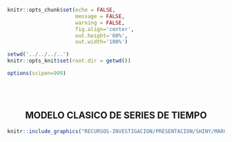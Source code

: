 <!-- Configuración CHUNKS -->

```r

knitr::opts_chunk$set(echo = FALSE,
                      message = FALSE,
                      warning = FALSE,
                      fig.align='center',
                      out.height='60%',
                      out.width='100%')

setwd('../../../..')
knitr::opts_knit$set(root.dir = getwd())

options(scipen=999)

```

<br><br>

<div style="text-align: center;">

## MODELO CLASICO DE SERIES DE TIEMPO

```r
knitr::include_graphics("RECURSOS-INVESTIGACION/PRESENTACION/SHINY/MARCO-TEORICO/img/mco-model.jpg")
```

</div>